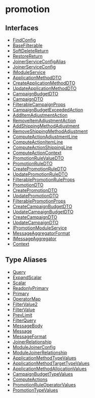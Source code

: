 
# promotion

## Interfaces

- [FindConfig](../promotion/interfaces/promotion.FindConfig.mdx)
- [BaseFilterable](../promotion/interfaces/promotion.BaseFilterable.mdx)
- [SoftDeleteReturn](../promotion/interfaces/promotion.SoftDeleteReturn.mdx)
- [RestoreReturn](../promotion/interfaces/promotion.RestoreReturn.mdx)
- [JoinerServiceConfigAlias](../promotion/interfaces/promotion.JoinerServiceConfigAlias.mdx)
- [JoinerServiceConfig](../promotion/interfaces/promotion.JoinerServiceConfig.mdx)
- [IModuleService](../promotion/interfaces/promotion.IModuleService.mdx)
- [ApplicationMethodDTO](../promotion/interfaces/promotion.ApplicationMethodDTO.mdx)
- [CreateApplicationMethodDTO](../promotion/interfaces/promotion.CreateApplicationMethodDTO.mdx)
- [UpdateApplicationMethodDTO](../promotion/interfaces/promotion.UpdateApplicationMethodDTO.mdx)
- [CampaignBudgetDTO](../promotion/interfaces/promotion.CampaignBudgetDTO.mdx)
- [CampaignDTO](../promotion/interfaces/promotion.CampaignDTO.mdx)
- [FilterableCampaignProps](../promotion/interfaces/promotion.FilterableCampaignProps.mdx)
- [CampaignBudgetExceededAction](../promotion/interfaces/promotion.CampaignBudgetExceededAction.mdx)
- [AddItemAdjustmentAction](../promotion/interfaces/promotion.AddItemAdjustmentAction.mdx)
- [RemoveItemAdjustmentAction](../promotion/interfaces/promotion.RemoveItemAdjustmentAction.mdx)
- [AddShippingMethodAdjustment](../promotion/interfaces/promotion.AddShippingMethodAdjustment.mdx)
- [RemoveShippingMethodAdjustment](../promotion/interfaces/promotion.RemoveShippingMethodAdjustment.mdx)
- [ComputeActionAdjustmentLine](../promotion/interfaces/promotion.ComputeActionAdjustmentLine.mdx)
- [ComputeActionItemLine](../promotion/interfaces/promotion.ComputeActionItemLine.mdx)
- [ComputeActionShippingLine](../promotion/interfaces/promotion.ComputeActionShippingLine.mdx)
- [ComputeActionContext](../promotion/interfaces/promotion.ComputeActionContext.mdx)
- [PromotionRuleValueDTO](../promotion/interfaces/promotion.PromotionRuleValueDTO.mdx)
- [PromotionRuleDTO](../promotion/interfaces/promotion.PromotionRuleDTO.mdx)
- [CreatePromotionRuleDTO](../promotion/interfaces/promotion.CreatePromotionRuleDTO.mdx)
- [UpdatePromotionRuleDTO](../promotion/interfaces/promotion.UpdatePromotionRuleDTO.mdx)
- [FilterablePromotionRuleProps](../promotion/interfaces/promotion.FilterablePromotionRuleProps.mdx)
- [PromotionDTO](../promotion/interfaces/promotion.PromotionDTO.mdx)
- [CreatePromotionDTO](../promotion/interfaces/promotion.CreatePromotionDTO.mdx)
- [UpdatePromotionDTO](../promotion/interfaces/promotion.UpdatePromotionDTO.mdx)
- [FilterablePromotionProps](../promotion/interfaces/promotion.FilterablePromotionProps.mdx)
- [CreateCampaignBudgetDTO](../promotion/interfaces/promotion.CreateCampaignBudgetDTO.mdx)
- [UpdateCampaignBudgetDTO](../promotion/interfaces/promotion.UpdateCampaignBudgetDTO.mdx)
- [CreateCampaignDTO](../promotion/interfaces/promotion.CreateCampaignDTO.mdx)
- [UpdateCampaignDTO](../promotion/interfaces/promotion.UpdateCampaignDTO.mdx)
- [IPromotionModuleService](../promotion/interfaces/promotion.IPromotionModuleService.mdx)
- [MessageAggregatorFormat](../promotion/interfaces/promotion.MessageAggregatorFormat.mdx)
- [IMessageAggregator](../promotion/interfaces/promotion.IMessageAggregator.mdx)
- [Context](../promotion/interfaces/promotion.Context.mdx)

## Type Aliases

- [Query](../promotion/types/promotion.Query.mdx)
- [ExpandScalar](../promotion/types/promotion.ExpandScalar.mdx)
- [Scalar](../promotion/types/promotion.Scalar.mdx)
- [ReadonlyPrimary](../promotion/types/promotion.ReadonlyPrimary.mdx)
- [Primary](../promotion/types/promotion.Primary.mdx)
- [OperatorMap](../promotion/types/promotion.OperatorMap.mdx)
- [FilterValue2](../promotion/types/promotion.FilterValue2.mdx)
- [FilterValue](../promotion/types/promotion.FilterValue.mdx)
- [PrevLimit](../promotion/types/promotion.PrevLimit.mdx)
- [FilterQuery](../promotion/types/promotion.FilterQuery.mdx)
- [MessageBody](../promotion/types/promotion.MessageBody.mdx)
- [Message](../promotion/types/promotion.Message.mdx)
- [MessageFormat](../promotion/types/promotion.MessageFormat.mdx)
- [JoinerRelationship](../promotion/types/promotion.JoinerRelationship.mdx)
- [ModuleJoinerConfig](../promotion/types/promotion.ModuleJoinerConfig.mdx)
- [ModuleJoinerRelationship](../promotion/types/promotion.ModuleJoinerRelationship.mdx)
- [ApplicationMethodTypeValues](../promotion/types/promotion.ApplicationMethodTypeValues.mdx)
- [ApplicationMethodTargetTypeValues](../promotion/types/promotion.ApplicationMethodTargetTypeValues.mdx)
- [ApplicationMethodAllocationValues](../promotion/types/promotion.ApplicationMethodAllocationValues.mdx)
- [CampaignBudgetTypeValues](../promotion/types/promotion.CampaignBudgetTypeValues.mdx)
- [ComputeActions](../promotion/types/promotion.ComputeActions.mdx)
- [PromotionRuleOperatorValues](../promotion/types/promotion.PromotionRuleOperatorValues.mdx)
- [PromotionTypeValues](../promotion/types/promotion.PromotionTypeValues.mdx)

